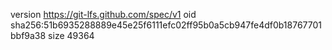 version https://git-lfs.github.com/spec/v1
oid sha256:51b6935288889e45e25f6111efc02ff95b0a5cb947fe4df0b18767701bbf9a38
size 49364

